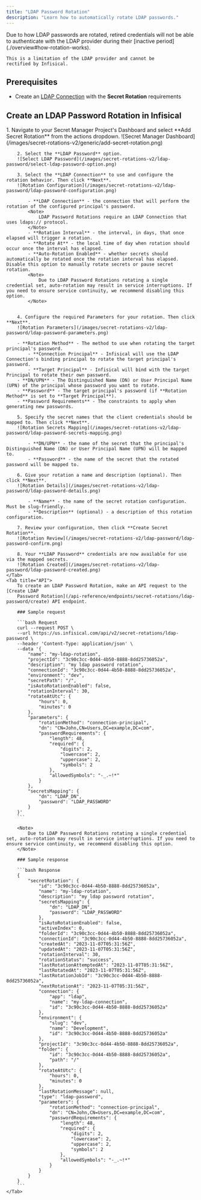 ```yaml
---
title: "LDAP Password Rotation"
description: "Learn how to automatically rotate LDAP passwords."
---
```


<Note>
    Due to how LDAP passwords are rotated, retired credentials will not be able to
    authenticate with the LDAP provider during their [inactive period](./overview#how-rotation-works).

    This is a limitation of the LDAP provider and cannot be
    rectified by Infisical.
</Note>

## Prerequisites

- Create an [LDAP Connection](/integrations/app-connections/ldap) with the **Secret Rotation** requirements

## Create an LDAP Password Rotation in Infisical

<Tabs>
    <Tab title="Infisical UI">
        1. Navigate to your Secret Manager Project's Dashboard and select **Add Secret Rotation** from the actions dropdown.
        ![Secret Manager Dashboard](/images/secret-rotations-v2/generic/add-secret-rotation.png)

        2. Select the **LDAP Password** option.
        ![Select LDAP Password](/images/secret-rotations-v2/ldap-password/select-ldap-password-option.png)

        3. Select the **LDAP Connection** to use and configure the rotation behavior. Then click **Next**.
        ![Rotation Configuration](/images/secret-rotations-v2/ldap-password/ldap-password-configuration.png)

            - **LDAP Connection** - the connection that will perform the rotation of the configured principal's password.
            <Note>
                LDAP Password Rotations require an LDAP Connection that uses ldaps:// protocol.
            </Note>
            - **Rotation Interval** - the interval, in days, that once elapsed will trigger a rotation.
            - **Rotate At** - the local time of day when rotation should occur once the interval has elapsed.
            - **Auto-Rotation Enabled** - whether secrets should automatically be rotated once the rotation interval has elapsed. Disable this option to manually rotate secrets or pause secret rotation.
            <Note>
                Due to LDAP Password Rotations rotating a single credential set, auto-rotation may result in service interruptions. If you need to ensure service continuity, we recommend disabling this option.
            </Note>


        4. Configure the required Parameters for your rotation. Then click **Next**.
        ![Rotation Parameters](/images/secret-rotations-v2/ldap-password/ldap-password-parameters.png)

        - **Rotation Method** - The method to use when rotating the target principal's password.
            - **Connection Principal** - Infisical will use the LDAP Connection's binding principal to rotate the target principal's password.
            - **Target Principal** - Infisical will bind with the target Principal to rotate their own password.
        - **DN/UPN** - The Distinguished Name (DN) or User Principal Name (UPN) of the principal whose password you want to rotate.
        - **Password** - The target principal's password (if **Rotation Method** is set to **Target Principal**).
        - **Password Requirements** - The constraints to apply when generating new passwords.

        5. Specify the secret names that the client credentials should be mapped to. Then click **Next**.
        ![Rotation Secrets Mapping](/images/secret-rotations-v2/ldap-password/ldap-password-secrets-mapping.png)

            - **DN/UPN** - the name of the secret that the principal's Distinguished Name (DN) or User Principal Name (UPN) will be mapped to.
            - **Password** - the name of the secret that the rotated password will be mapped to.

        6. Give your rotation a name and description (optional). Then click **Next**.
        ![Rotation Details](/images/secret-rotations-v2/ldap-password/ldap-password-details.png)

            - **Name** - the name of the secret rotation configuration. Must be slug-friendly.
            - **Description** (optional) - a description of this rotation configuration.

        7. Review your configuration, then click **Create Secret Rotation**.
        ![Rotation Review](/images/secret-rotations-v2/ldap-password/ldap-password-confirm.png)

        8. Your **LDAP Password** credentials are now available for use via the mapped secrets.
        ![Rotation Created](/images/secret-rotations-v2/ldap-password/ldap-password-created.png)
    </Tab>
    <Tab title="API">
        To create an LDAP Password Rotation, make an API request to the [Create LDAP
        Password Rotation](/api-reference/endpoints/secret-rotations/ldap-password/create) API endpoint.

        ### Sample request

        ```bash Request
        curl --request POST \
        --url https://us.infisical.com/api/v2/secret-rotations/ldap-password \
        --header 'Content-Type: application/json' \
        --data '{
            "name": "my-ldap-rotation",
            "projectId": "3c90c3cc-0d44-4b50-8888-8dd25736052a",
            "description": "my ldap password rotation",
            "connectionId": "3c90c3cc-0d44-4b50-8888-8dd25736052a",
            "environment": "dev",
            "secretPath": "/",
            "isAutoRotationEnabled": false,
            "rotationInterval": 30,
            "rotateAtUtc": {
                "hours": 0,
                "minutes": 0
            },
            "parameters": {
                "rotationMethod": "connection-principal",
                "dn": "CN=John,CN=Users,DC=example,DC=com",
                "passwordRequirements": {
                    "length": 48,
                    "required": {
                        "digits": 2,
                        "lowercase": 2,
                        "uppercase": 2,
                        "symbols": 2
                    },
                    "allowedSymbols": "-_.~!*"
                }
            },
            "secretsMapping": {
                "dn": "LDAP_DN",
                "password": "LDAP_PASSWORD"
            }
        }'
        ```

        <Note>
            Due to LDAP Password Rotations rotating a single credential set, auto-rotation may result in service interruptions. If you need to ensure service continuity, we recommend disabling this option.
        </Note>

        ### Sample response

        ```bash Response
        {
            "secretRotation": {
                "id": "3c90c3cc-0d44-4b50-8888-8dd25736052a",
                "name": "my-ldap-rotation",
                "description": "my ldap password rotation",
                "secretsMapping": {
                    "dn": "LDAP_DN",
                    "password": "LDAP_PASSWORD"
                },
                "isAutoRotationEnabled": false,
                "activeIndex": 0,
                "folderId": "3c90c3cc-0d44-4b50-8888-8dd25736052a",
                "connectionId": "3c90c3cc-0d44-4b50-8888-8dd25736052a",
                "createdAt": "2023-11-07T05:31:56Z",
                "updatedAt": "2023-11-07T05:31:56Z",
                "rotationInterval": 30,
                "rotationStatus": "success",
                "lastRotationAttemptedAt": "2023-11-07T05:31:56Z",
                "lastRotatedAt": "2023-11-07T05:31:56Z",
                "lastRotationJobId": "3c90c3cc-0d44-4b50-8888-8dd25736052a",
                "nextRotationAt": "2023-11-07T05:31:56Z",
                "connection": {
                    "app": "ldap",
                    "name": "my-ldap-connection",
                    "id": "3c90c3cc-0d44-4b50-8888-8dd25736052a"
                },
                "environment": {
                    "slug": "dev",
                    "name": "Development",
                    "id": "3c90c3cc-0d44-4b50-8888-8dd25736052a"
                },
                "projectId": "3c90c3cc-0d44-4b50-8888-8dd25736052a",
                "folder": {
                    "id": "3c90c3cc-0d44-4b50-8888-8dd25736052a",
                    "path": "/"
                },
                "rotateAtUtc": {
                    "hours": 0,
                    "minutes": 0
                },
                "lastRotationMessage": null,
                "type": "ldap-password",
                "parameters": {
                    "rotationMethod": "connection-principal",
                    "dn": "CN=John,CN=Users,DC=example,DC=com",
                    "passwordRequirements": {
                        "length": 48,
                        "required": {
                            "digits": 2,
                            "lowercase": 2,
                            "uppercase": 2,
                            "symbols": 2
                        },
                        "allowedSymbols": "-_.~!*"
                    }
                }
            }
        }
        ```
    </Tab>
</Tabs>
